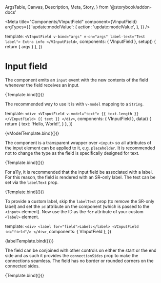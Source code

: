   ArgsTable,
  Canvas,
  Description,
  Meta,
  Story,
} from '@storybook/addon-docs'


<Meta
  title="Components/VInputField"
  component={VInputField}
  argTypes={{
    'update:modelValue': {
      action: 'update:modelValue',
    },
  }}
/>

  template: `
    <VInputField v-bind="args" v-on="args" label-text="Test label">
      Extra info
    </VInputField>
  `,
  components: { VInputField },
  setup() {
    return { args }
  },
})

# Input field

<Description of={VInputField} />

<ArgsTable of={VInputField} />

The component emits an `input` event with the new contents of the field whenever
the field receives an input.

<Canvas>
  <Story
    name="Default"
    args={{
      value: 'Text goes here',
    }}
  >
    {Template.bind({})}
  </Story>
</Canvas>

The recommended way to use it is with `v-model` mapping to a `String`.

  template: `
    <div>
      <VInputField v-model="text">
        {{ text.length }}
      </VInputField>
      {{ text }}
    </div>
  `,
  components: { VInputField },
  data() {
    return {
      text: 'Hello, World!',
    }
  },
})

<Canvas>
  <Story name="v-model">{vModelTemplate.bind({})}</Story>
</Canvas>

The component is a transparent wrapper over `<input>` so all attributes of the
input element can be applied to it, e.g. `placeholder`. It is recommended not to
change the type as the field is specifically designed for text.

<Canvas>
  <Story
    name="With placeholder"
    args={{
      placeholder: 'Enter something here',
    }}
  >
    {Template.bind({})}
  </Story>
</Canvas>

For a11y, it is recommended that the input field be associated with a label. For
this reason, the field is rendered with an SR-only label. The text can be set
via the `labelText` prop.

<Canvas>
  <Story
    name="With label text"
    args={{
      labelText: 'Label:',
    }}
  >
    {Template.bind({})}
  </Story>
</Canvas>

To provide a custom label, skip the `labelText` prop (to remove the SR-only
label) and set the `id` attribute on the component (which is passed to the
`<input>` element). Now use the ID as the `for` attribute of your custom
`<label>` element.

  template: `
    <div>
      <label for="field">Label:</label>
      <VInputField id="field"/>
    </div>
  `,
  components: { VInputField },
})

<Canvas>
  <Story name="With custom label">{labelTemplate.bind({})}</Story>
</Canvas>

The field can be conjoined with other controls on either the start or the end
side and as such it provides the `connectionSides` prop to make the connections
seamless. The field has no border or rounded corners on the connected sides.

<Canvas>
  <Story
    name="With connections"
    args={{
      connectionSides: ['start', 'end'],
    }}
  >
    {Template.bind({})}
  </Story>
</Canvas>
